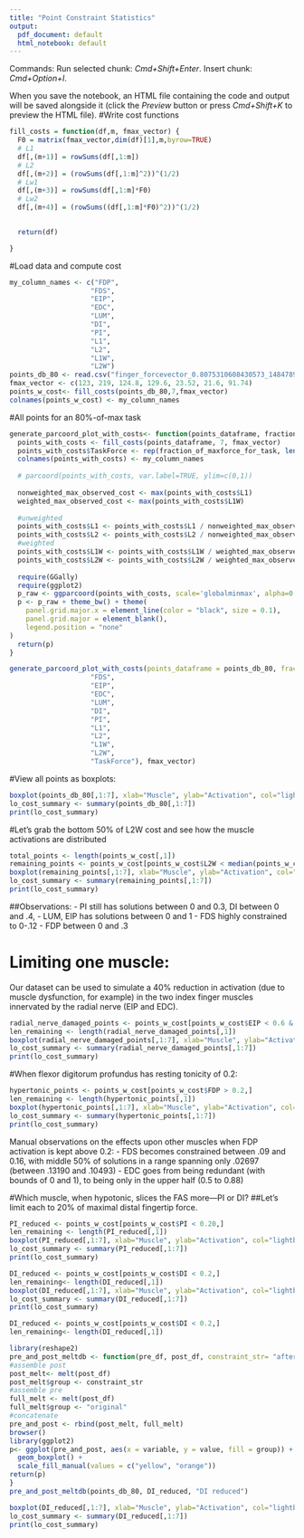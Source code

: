 ```yaml
---
title: "Point Constraint Statistics"
output:
  pdf_document: default
  html_notebook: default
---
```

Commands:
Run selected chunk: *Cmd+Shift+Enter*. 
Insert chunk: *Cmd+Option+I*.

When you save the notebook, an HTML file containing the code and output will be saved alongside it (click the *Preview* button or press *Cmd+Shift+K* to preview the HTML file).
#Write cost functions
```r
fill_costs = function(df,m, fmax_vector) {
  F0 = matrix(fmax_vector,dim(df)[1],m,byrow=TRUE)
  # L1
  df[,(m+1)] = rowSums(df[,1:m])
  # L2
  df[,(m+2)] = (rowSums(df[,1:m]^2))^(1/2)
  # Lw1
  df[,(m+3)] = rowSums(df[,1:m]*F0)
  # Lw2
  df[,(m+4)] = (rowSums((df[,1:m]*F0)^2))^(1/2)

  
  return(df)

}
```
#Load data and compute cost
```r
my_column_names <- c("FDP",
                    "FDS",
                    "EIP",
                    "EDC",
                    "LUM",
                    "DI",
                    "PI",
                    "L1",
                    "L2",
                    "L1W",
                    "L2W")
points_db_80 <- read.csv("finger_forcevector_0.8075310608430573_1484789302756.csv", header=FALSE)
fmax_vector <- c(123, 219, 124.8, 129.6, 23.52, 21.6, 91.74)
points_w_cost<- fill_costs(points_db_80,7,fmax_vector)
colnames(points_w_cost) <- my_column_names


```
#All points for an 80%-of-max task
```r
generate_parcoord_plot_with_costs<- function(points_dataframe, fraction_of_maxforce_for_task, my_column_names, fmax_vector){
  points_with_costs <- fill_costs(points_dataframe, 7, fmax_vector)
  points_with_costs$TaskForce <- rep(fraction_of_maxforce_for_task, length(points_with_costs[,1]))
  colnames(points_with_costs) <- my_column_names
  
  # parcoord(points_with_costs, var.label=TRUE, ylim=c(0,1))
  
  nonweighted_max_observed_cost <- max(points_with_costs$L1)
  weighted_max_observed_cost <- max(points_with_costs$L1W)
  
  #unweighted
  points_with_costs$L1 <- points_with_costs$L1 / nonweighted_max_observed_cost
  points_with_costs$L2 <- points_with_costs$L2 / nonweighted_max_observed_cost
  #weighted
  points_with_costs$L1W <- points_with_costs$L1W / weighted_max_observed_cost
  points_with_costs$L2W <- points_with_costs$L2W / weighted_max_observed_cost
  
  require(GGally)
  require(ggplot2)
  p_raw <- ggparcoord(points_with_costs, scale='globalminmax', alpha=0.025, boxplot=FALSE, mapping=ggplot2::aes(colour="midnightblue"))
  p <- p_raw + theme_bw() + theme(
    panel.grid.major.x = element_line(color = "black", size = 0.1),
    panel.grid.major = element_blank(),
    legend.position = "none"
)
  return(p)
}
```
```r
generate_parcoord_plot_with_costs(points_dataframe = points_db_80, fraction_of_maxforce_for_task = 0.8075310608430573, c("FDP",
                    "FDS",
                    "EIP",
                    "EDC",
                    "LUM",
                    "DI",
                    "PI",
                    "L1",
                    "L2",
                    "L1W",
                    "L2W",
                    "TaskForce"), fmax_vector)
```
#View all points as boxplots:
```r
boxplot(points_db_80[,1:7], xlab="Muscle", ylab="Activation", col="lightblue", main="all 1000 solutions that perform an 80% distal fingertip force")
lo_cost_summary <- summary(points_db_80[,1:7])
print(lo_cost_summary)
```
#Let's grab the bottom 50% of L2W cost and see how the muscle activations are distributed

```r
total_points <- length(points_w_cost[,1])
remaining_points <- points_w_cost[points_w_cost$L2W < median(points_w_cost$L2W),]
boxplot(remaining_points[,1:7], xlab="Muscle", ylab="Activation", col="lightblue", main="Bottom 500 L2W Solutions")
lo_cost_summary <- summary(remaining_points[,1:7])
print(lo_cost_summary)
```
##Observations:
- PI still has solutions between 0 and 0.3, DI between 0 and .4, 
- LUM, EIP has solutions between 0 and 1
- FDS highly constrained to 0-.12
- FDP between 0 and .3


# Limiting one muscle:
Our dataset can be used to simulate a 40% reduction in activation (due to muscle dysfunction, for example) in the two index finger muscles innervated by the radial nerve
(EIP and EDC).

```r
radial_nerve_damaged_points <- points_w_cost[points_w_cost$EIP < 0.6 & points_w_cost$EDC < 0.6,]
len_remaining <- length(radial_nerve_damaged_points[,1])
boxplot(radial_nerve_damaged_points[,1:7], xlab="Muscle", ylab="Activation", col="lightblue", main=paste(len_remaining, "/1000 solutions remain when radial nerve limits EIP and EDC to 0.6"))
lo_cost_summary <- summary(radial_nerve_damaged_points[,1:7])
print(lo_cost_summary)
```




#When flexor digitorum profundus has resting tonicity of 0.2:
```r
hypertonic_points <- points_w_cost[points_w_cost$FDP > 0.2,]
len_remaining <- length(hypertonic_points[,1])
boxplot(hypertonic_points[,1:7], xlab="Muscle", ylab="Activation", col="lightblue", main=paste(len_remaining, "/1000 solutions remain when FDP hypertonic to above 0.2"))
lo_cost_summary <- summary(hypertonic_points[,1:7])
print(lo_cost_summary)
```
Manual observations on the effects upon other muscles when FDP activation is kept above 0.2:
- FDS becomes constrained between .09 and 0.16, with middle 50% of solutions in a range spanning only .02697 (between .13190 and .10493)
- EDC goes from being redundant (with bounds of 0 and 1), to being only in the upper half (0.5 to 0.88)

#Which muscle, when hypotonic, slices the FAS more—PI or DI? 
##Let's limit each to 20% of maximal distal fingertip force.

```r
PI_reduced <- points_w_cost[points_w_cost$PI < 0.20,]
len_remaining <- length(PI_reduced[,1]) 
boxplot(PI_reduced[,1:7], xlab="Muscle", ylab="Activation", col="lightblue", main=paste(len_remaining, "/1000 solutions remain when PI_reduced to 0.2"))
lo_cost_summary <- summary(PI_reduced[,1:7])
print(lo_cost_summary)
```
```r
DI_reduced <- points_w_cost[points_w_cost$DI < 0.2,]
len_remaining<- length(DI_reduced[,1])
boxplot(DI_reduced[,1:7], xlab="Muscle", ylab="Activation", col="lightblue", main=paste(len_remaining, "/1000 solutions remain when DI kept below 0.2"))
lo_cost_summary <- summary(DI_reduced[,1:7])
print(lo_cost_summary)
```

```r
DI_reduced <- points_w_cost[points_w_cost$DI < 0.2,]
len_remaining<- length(DI_reduced[,1])

library(reshape2)
pre_and_post_meltdb <- function(pre_df, post_df, constraint_str= "after constraints"){
#assemble post
post_melt<- melt(post_df)
post_melt$group <- constraint_str
#assemble pre
full_melt <- melt(post_df)
full_melt$group <- "original"
#concatenate
pre_and_post <- rbind(post_melt, full_melt)
browser()
library(ggplot2)
p<- ggplot(pre_and_post, aes(x = variable, y = value, fill = group)) +
  geom_boxplot() +
  scale_fill_manual(values = c("yellow", "orange"))
return(p)
}
pre_and_post_meltdb(points_db_80, DI_reduced, "DI reduced")

boxplot(DI_reduced[,1:7], xlab="Muscle", ylab="Activation", col="lightblue", main=paste(len_remaining, "/1000 solutions remain when DI kept below 0.2"))
lo_cost_summary <- summary(DI_reduced[,1:7])
print(lo_cost_summary)
```


